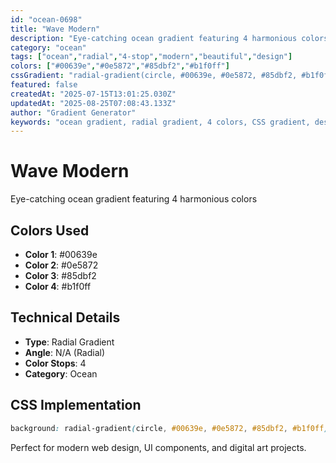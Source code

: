 ```yaml
---
id: "ocean-0698"
title: "Wave Modern"
description: "Eye-catching ocean gradient featuring 4 harmonious colors"
category: "ocean"
tags: ["ocean","radial","4-stop","modern","beautiful","design"]
colors: ["#00639e","#0e5872","#85dbf2","#b1f0ff"]
cssGradient: "radial-gradient(circle, #00639e, #0e5872, #85dbf2, #b1f0ff)"
featured: false
createdAt: "2025-07-15T13:01:25.030Z"
updatedAt: "2025-08-25T07:08:43.133Z"
author: "Gradient Generator"
keywords: "ocean gradient, radial gradient, 4 colors, CSS gradient, design, #00639e, #0e5872, #85dbf2, #b1f0ff"
---
```


# Wave Modern

Eye-catching ocean gradient featuring 4 harmonious colors

## Colors Used
- **Color 1**: #00639e
- **Color 2**: #0e5872
- **Color 3**: #85dbf2
- **Color 4**: #b1f0ff

## Technical Details
- **Type**: Radial Gradient
- **Angle**: N/A (Radial)
- **Color Stops**: 4
- **Category**: Ocean

## CSS Implementation
```css
background: radial-gradient(circle, #00639e, #0e5872, #85dbf2, #b1f0ff);
```

Perfect for modern web design, UI components, and digital art projects.
